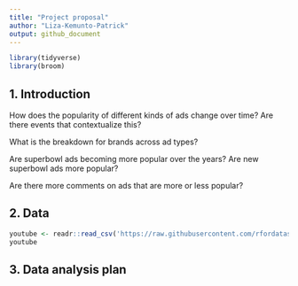```yaml
---
title: "Project proposal"
author: "Liza-Kemunto-Patrick"
output: github_document
---
```


```r
library(tidyverse)
library(broom)
```

## 1. Introduction

How does the popularity of different kinds of ads change over time? Are there events that contextualize this?

What is the breakdown for brands across ad types?

Are superbowl ads becoming more popular over the years? Are new superbowl ads more popular?

Are there more comments on ads that are more or less popular?


## 2. Data

```r
youtube <- readr::read_csv('https://raw.githubusercontent.com/rfordatascience/tidytuesday/master/data/2021/2021-03-02/youtube.csv')
youtube
```


## 3. Data analysis plan



